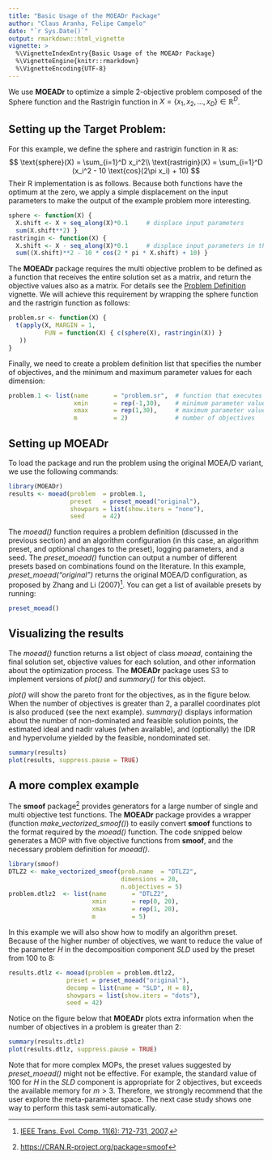 ```yaml
---
title: "Basic Usage of the MOEADr Package"
author: "Claus Aranha, Felipe Campelo"
date: "`r Sys.Date()`"
output: rmarkdown::html_vignette
vignette: >
  %\VignetteIndexEntry{Basic Usage of the MOEADr Package}
  %\VignetteEngine{knitr::rmarkdown}
  %\VignetteEncoding{UTF-8}
---
```


We use **MOEADr** to optimize a simple 2-objective problem composed of the Sphere
function and the Rastrigin function in  $X = \{x_1,x_2,\dots,x_D\} \in\mathbb{R}^D$.

## Setting up the Target Problem:

For this example, we define the sphere and rastrigin function in $\mathbb{R}$ as:
$$
\text{sphere}(X) = \sum_{i=1}^D x_i^2\\
\text{rastrigin}(X) = \sum_{i=1}^D (x_i^2 - 10 \text{cos}(2\pi x_i) + 10)
$$
Their R implementation is as follows. Because both functions have the optimum at
the zero, we apply a simple displacement on the input parameters to make the
output of the example problem more interesting.

```r
sphere <- function(X) {
  X.shift <- X + seq_along(X)*0.1     # displace input parameters
  sum(X.shift**2) }
rastringin <- function(X) {
  X.shift <- X - seq_along(X)*0.1     # displace input parameters in the opposite direction
  sum((X.shift)**2 - 10 * cos(2 * pi * X.shift) + 10) }
```

The **MOEADr** package requires the multi objective problem to be defined as a
function that receives the entire solution set as a matrix, and return the
objective values also as a matrix. For details see the [Problem
Definition](problem-definition.html) vignette. We will achieve this requirement
by wrapping the sphere function and the rastrigin function as follows:

```r
problem.sr <- function(X) {
  t(apply(X, MARGIN = 1,
          FUN = function(X) { c(sphere(X), rastringin(X)) } 
   ))
}
```

Finally, we need to create a problem definition list that specifies the number
of objectives, and the minimum and maximum parameter values for each dimension:

```r
problem.1 <- list(name       = "problem.sr",  # function that executes the MOP
                  xmin       = rep(-1,30),    # minimum parameter value for each dimension
                  xmax       = rep(1,30),     # maximum parameter value for each dimension
                  m          = 2)             # number of objectives
```

## Setting up **MOEADr**

To load the package and run the problem using the original MOEA/D variant, we
use the following commands:

```r
library(MOEADr)
results <- moead(problem  = problem.1,
                 preset   = preset_moead("original"),
                 showpars = list(show.iters = "none"), 
                 seed     = 42)
```

The *moead()* function requires a problem definition (discussed in the previous
section) and an algorithm configuration (in this case, an algorithm preset, and optional changes to the preset), logging parameters, and a seed. The *preset_moead()*  function can output a number of
different presets based on combinations found on the literature. In this
example, *preset_moead("original")* returns the original MOEA/D configuration, as
proposed by Zhang and Li (2007)^[[IEEE Trans. Evol. Comp. 11(6): 712-731, 2007](https://doi.org/10.1109/TEVC.2007.892759).]. You can get a list of available presets by running:

```r
preset_moead()
```

## Visualizing the results

The *moead()* function returns a list object of class _moead_, containing the final solution set, objective values for each solution, and other information about the optimization process.
The **MOEADr** package uses S3 to implement versions of *plot()* and *summary()* for this object.

*plot()* will show the pareto front for the objectives, as in the figure below.
When the number of objectives is greater than 2, a parallel coordinates plot is
also produced (see the next example). *summary()* displays information about 
the number of non-dominated and feasible solution points, the estimated ideal and nadir values (when available), and (optionally) the IDR and hypervolume yielded by the feasible, nondominated set.

```r
summary(results)
plot(results, suppress.pause = TRUE)
```

## A more complex example

The **smoof** package^[[https://CRAN.R-project.org/package=smoof](https://CRAN.R-project.org/package=smoof)] provides generators
for a large number of single and multi objective test functions. The **MOEADr** package provides a 
wrapper (function *make_vectorized_smoof()*) to easily convert **smoof** functions to the format required by the *moead()* function. The 
code snipped below generates a MOP with five objective functions from **smoof**, and the necessary 
problem definition for *moead()*.

```r
library(smoof)
DTLZ2 <- make_vectorized_smoof(prob.name  = "DTLZ2",
                               dimensions = 20,
                               n.objectives = 5)
problem.dtlz2  <- list(name       = "DTLZ2",
                       xmin       = rep(0, 20),
                       xmax       = rep(1, 20),
                       m          = 5)
```

In this example we will also show how to modify an algorithm preset. Because of the higher number
of objectives, we want to reduce the value of the parameter $H$ in the decomposition component *SLD*
used by the preset from 100 to 8:

```r
results.dtlz <- moead(problem = problem.dtlz2,
                preset = preset_moead("original"),
                decomp = list(name = "SLD", H = 8), 
                showpars = list(show.iters = "dots"), 
                seed = 42)
```

Notice on the figure below that **MOEADr** plots extra information when the number of objectives in a problem is greater than 2:
```r
summary(results.dtlz)
plot(results.dtlz, suppress.pause = TRUE)
```

Note that for more complex MOPs, the preset values suggested by *preset_moead()* might not be effective. 
For example, the standard value of 100 for $H$ in the *SLD* component is appropriate for 2 objectives, but exceeds the available memory for $m > 3$. Therefore, we strongly recommend that the 
user explore the meta-parameter space. The next case study shows one way to perform this task semi-automatically.
